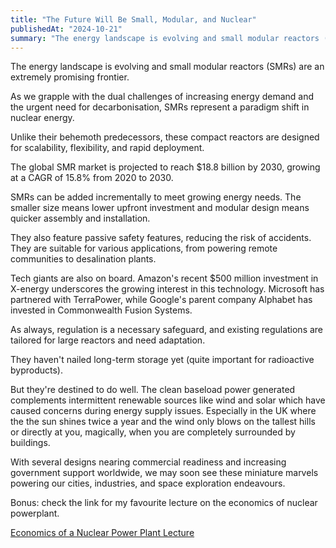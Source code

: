 ```yaml
---
title: "The Future Will Be Small, Modular, and Nuclear"
publishedAt: "2024-10-21"
summary: "The energy landscape is evolving and small modular reactors (SMRs) are an extremely promising frontier. "
---
```


The energy landscape is evolving and small modular reactors (SMRs) are an extremely promising frontier.

As we grapple with the dual challenges of increasing energy demand and the urgent need for decarbonisation, SMRs represent a paradigm shift in nuclear energy.

Unlike their behemoth predecessors, these compact reactors are designed for scalability, flexibility, and rapid deployment.

The global SMR market is projected to reach $18.8 billion by 2030, growing at a CAGR of 15.8% from 2020 to 2030.

SMRs can be added incrementally to meet growing energy needs. The smaller size means lower upfront investment and modular design means quicker assembly and installation.

They also feature passive safety features, reducing the risk of accidents. They are suitable for various applications, from powering remote communities to desalination plants.

Tech giants are also on board. Amazon's recent $500 million investment in X-energy underscores the growing interest in this technology. Microsoft has partnered with TerraPower, while Google's parent company Alphabet has invested in Commonwealth Fusion Systems.

As always, regulation is a necessary safeguard, and existing regulations are tailored for large reactors and need adaptation.

They haven't nailed long-term storage yet (quite important for radioactive byproducts).

But they're destined to do well. The clean baseload power generated complements intermittent renewable sources like wind and solar which have caused concerns during energy supply issues. Especially in the UK where the the sun shines twice a year and the wind only blows on the tallest hills or directly at you, magically, when you are completely surrounded by buildings.

With several designs nearing commercial readiness and increasing government support worldwide, we may soon see these miniature marvels powering our cities, industries, and space exploration endeavours.

Bonus: check the link for my favourite lecture on the economics of nuclear powerplant.

[Economics of a Nuclear Power Plant Lecture](https://www.youtube.com/watch?v=cbeJIwF1pVY&pp=ygUiZWNvbm9taWNzIG9mIGEgbnVjbGVhciBwb3dlciBwbGFudA%3D%3D)
